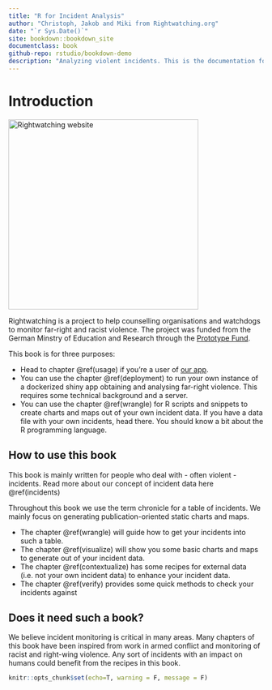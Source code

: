 ```yaml
--- 
title: "R for Incident Analysis"
author: "Christoph, Jakob and Miki from Rightwatching.org"
date: "`r Sys.Date()`"
site: bookdown::bookdown_site
documentclass: book
github-repo: rstudio/bookdown-demo
description: "Analyzing violent incidents. This is the documentation for the rightwatching app focusing on data of far-right violence in Germany. "
---
```


# Introduction {#intro}

<a href="https://rightwatching.org"><img src="./images/logo.png" width="375" alt="Rightwatching website" class="cover" /></a>

Rightwatching is a project to help counselling organisations and watchdogs to monitor far-right and racist violence. The project was funded from the German Minstry of Education and Research through the [Prototype Fund](https://prototypefund.de). 

This book is for three purposes: 

* Head to chapter \@ref(usage) if you're a user of [our app](https://app.rightwatching.org). 
* You can use the chapter \@ref(deployment) to run your own instance of a dockerized shiny app obtaining and analysing far-right violence. This requires some technical background and a server. 
* You can use the chapter \@ref(wrangle) for R scripts and snippets to create charts and maps out of your own incident data. If you have a data file with your own incidents, head there. You should know a bit about the R programming language. 

## How to use this book

This book is mainly written for people who deal with - often violent - incidents. Read more about our concept of incident data here \@ref(incidents)

Throughout this book we use the term chronicle for a table of incidents. We mainly focus on generating publication-oriented static charts and maps. 

* The chapter \@ref(wrangle) will guide how to get your incidents into such a table. 
* The chapter \@ref(visualize) will show you some basic charts and maps to generate out of your incident data. 
* The chapter \@ref(contextualize) has some recipes for external data (i.e. not your own incident data) to enhance your incident data. 
* The chapter \@ref(verify) provides some quick methods to check your incidents against 

## Does it need such a book? 

We believe incident monitoring is critical in many areas. Many chapters of this book have been inspired from work in armed conflict and monitoring of racist and right-wing violence. Any sort of incidents with an impact on humans could benefit from the recipes in this book. 



```r
knitr::opts_chunk$set(echo=T, warning = F, message = F)

```
